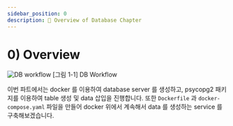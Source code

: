 ```yaml
---
sidebar_position: 0
description: 📌 Overview of Database Chapter
---
```


# 0) Overview

<div style={{textAlign: 'center'}}>

![DB workflow](./img/db-1.png)
[그림 1-1] DB Workflow
</div>

이번 파트에서는 docker 를 이용하여 database server 를 생성하고, psycopg2 패키지를 이용하여 table 생성 및 data 삽입을 진행합니다. 또한 `Dockerfile` 과 `docker-compose.yaml` 파일을 만들어 docker 위에서 계속해서 data 를 생성하는 service 를 구축해보겠습니다.
